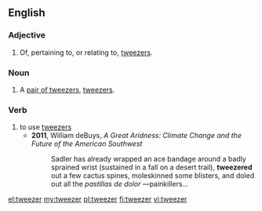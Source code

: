 ==English==

===Adjective===
{{en-adj|-}}

# Of, pertaining to, or relating to, [[tweezers]].

===Noun===
{{en-noun|tweezers}}

# {{context|US|lang=en}} A [[pair of tweezers]], [[tweezers]].

===Verb===
{{en-verb}}

# to use [[tweezers]]
#* '''2011''', William deBuys, ''A Great Aridness: Climate Change and the Future of the American Southwest''
#*:Sadler has already wrapped an ace bandage around a badly sprained wrist (sustained in a fall on a desert trail), '''tweezered''' out a few cactus spines, moleskinned some blisters, and doled out all the ''pastillas de dolor'' —painkillers...

[[el:tweezer]]
[[my:tweezer]]
[[pl:tweezer]]
[[fi:tweezer]]
[[vi:tweezer]]